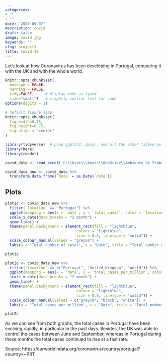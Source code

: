 ```yaml
---
categories:
- ""
- ""
date: "2020-09-07"
description: covid
draft: false
image: covid.jpg
keywords: ""
slug: project3
title: Covid-19 
---
```


Let's look at how Coronavirus has been developing in Portugal, comparing it with the UK and with the whole world.

```r
knitr::opts_chunk$set(
  message = FALSE, 
  warning = FALSE, 
  tidy=FALSE,     # display code as typed
  size="small")   # slightly smaller font for code
options(digits = 3)

# default figure size
knitr::opts_chunk$set(
  fig.width=6.75, 
  fig.height=6.75,
  fig.align = "center"
)
```

```r
library(tidyverse)  # Load ggplot2, dplyr, and all the other tidyverse packages
library(here)
library(readxl)
```


```r
covid_data <- read_excel('C:\\Users\\beatr\\OneDrive\\Ambiente de Trabalho\\owid-covid-data.xlsx')

```

```r
covid_data_new <- covid_data %>% 
  transform.data.frame(`date` = as.Date(`date`))

```

## Plots

```r
plot1c <- covid_data_new %>%
  filter(`location` == "Portugal") %>% 
  ggplot(mapping = aes(x = `date`, y = `total_cases`, color = `location`)) +
  scale_x_date(date_breaks = "2 month") +
  geom_line() +
  theme(panel.background = element_rect(fill = "lightblue",
                                colour = "lightblue",
                                size = 0.5, linetype = "solid")) +
  scale_colour_manual(values = "grey50") +
  labs(y = "Total number of cases", x = "Date", title = "Total number of Covid-19 cases in Portugal")

plot1c
```


```r
plot2c <- covid_data_new %>%
  filter(`location` == c("Portugal", "United Kingdom", "World")) %>% 
  ggplot(mapping = aes(x = `date`, y = `total_cases_per_million`, color = `location`)) +
  scale_x_date(date_breaks = "2 month") +
  geom_line() +
  theme(panel.background = element_rect(fill = "lightblue",
                                colour = "lightblue",
                                size = 0.5, linetype = "solid")) +
  scale_colour_manual(values = c("grey50", "black", "white")) +
  labs(y = "Total cases per million", x = "Date", title = "Total number of Covid-19 cases in Portugal, UK and World")

plot2c
```

As we can see from both graphs, the total cases in Portugal have been evolving rapidly, in particular in the past days. Besides, the UK was able to control the cases between June and September, whereas in Portugal during these months the total cases continued to rise at a fast rate.

Source: https://ourworldindata.org/coronavirus/country/portugal?country=~PRT